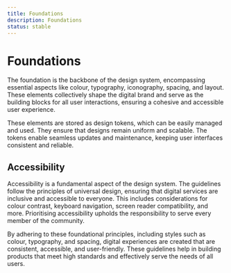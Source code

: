 ```yaml
---
title: Foundations
description: Foundations
status: stable
---
```


# Foundations

The foundation is the backbone of the design system, encompassing essential aspects like colour, typography, iconography, spacing, and layout. These elements collectively shape the digital brand and serve as the building blocks for all user interactions, ensuring a cohesive and accessible user experience.

These elements are stored as design tokens, which can be easily managed and used. They ensure that designs remain uniform and scalable. The tokens enable seamless updates and maintenance, keeping user interfaces consistent and reliable.

## Accessibility

Accessibility is a fundamental aspect of the design system. The guidelines follow the principles of universal design, ensuring that digital services are inclusive and accessible to everyone. This includes considerations for colour contrast, keyboard navigation, screen reader compatibility, and more. Prioritising accessibility upholds the responsibility to serve every member of the community.

By adhering to these foundational principles, including styles such as colour, typography, and spacing, digital experiences are created that are consistent, accessible, and user-friendly. These guidelines help in building products that meet high standards and effectively serve the needs of all users.
